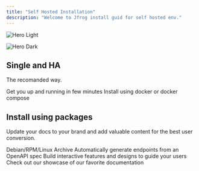 ```yaml
---
title: "Self Hosted Installation"
description: "Welcome to Jfrog install guid for self hosted env."
---
```


<img
  className="block dark:hidden"
  src="/images/hero-light.png"
  alt="Hero Light"
/>

<img
  className="hidden dark:block"
  src="/images/hero-dark.png"
  alt="Hero Dark"
/>

## Single and HA

The recomanded way.

<CardGroup cols="2">
  <Card title="Single and HA platform" icon="kubernetes" href="https://mintlify.com/docs/quickstart">
    Get you up and running in few minutes
  </Card>
  <Card title="The Docker way" icon="whale" href="https://mintlify.com/docs/development">
    Install using docker or docker compose
  </Card>
</CardGroup>

## Install using packages

Update your docs to your brand and add valuable content for the best user conversion.

<CardGroup cols="2">
  <Card title="Linux" icon="linux" href="https://mintlify.com/docs/settings/global">
    Debian/RPM/Linux Archive
  </Card>
  <Card title="Windows" icon="windows" href="https://mintlify.com/docs/api-playground/openapi">
    Automatically generate endpoints from an OpenAPI spec
  </Card>
  <Card title="Add Components" icon="screwdriver-wrench" href="https://mintlify.com/docs/content/components/accordions">
    Build interactive features and designs to guide your users
  </Card>
  <Card title="Get Inspiration" icon="arrow-progress" iconType="solid" color="#da0404" href="https://mintlify.com/customers">
    Check out our showcase of our favorite documentation
  </Card>
</CardGroup>